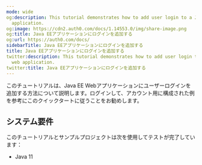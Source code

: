 ```yaml
---
mode: wide
og:description: This tutorial demonstrates how to add user login to a Java EE web
  application.
og:image: https://cdn2.auth0.com/docs/1.14553.0/img/share-image.png
og:title: Java EEアプリケーションにログインを追加する
og:url: https://auth0.com/docs/
sidebarTitle: Java EEアプリケーションにログインを追加する
title: Java EEアプリケーションにログインを追加する
twitter:description: This tutorial demonstrates how to add user login to a Java EE
  web application.
twitter:title: Java EEアプリケーションにログインを追加する
---
```


このチュートリアルは、Java EE Webアプリケーションにユーザーログインを追加する方法について説明します。ログインして、アカウント用に構成された例を参考にこのクイックタートに従うことをお勧めします。

## システム要件

このチュートリアルとサンプルプロジェクトは次を使用してテストが完了しています：

* Java 11